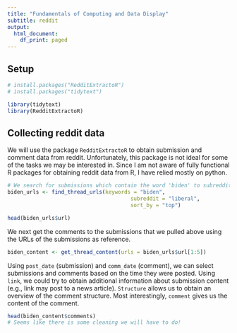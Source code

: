 ```yaml
---
title: "Fundamentals of Computing and Data Display"
subtitle: reddit
output:
  html_document:
    df_print: paged
---
```


## Setup

```r
# install.packages("RedditExtractoR")
# install.packages("tidytext")
```

```r
library(tidytext)
library(RedditExtractoR)
```

## Collecting reddit data

We will use the package `RedditExtractoR` to obtain submission and comment data from reddit. Unfortunately, this package is not ideal for some of the tasks we may be interested in. Since I am not aware of fully functional R packages for obtaining reddit data from R, I have relied mostly on python.

```r
# We search for submissions which contain the word 'biden' to subreddit 'liberal'. From the resulting df, we get the URLs pointing to each submission. 
biden_urls <- find_thread_urls(keywords = "biden",
                                       subreddit = "liberal",
                                       sort_by = "top")

head(biden_urls$url)
```

We next get the comments to the submissions that we pulled above using the URLs of the submissions as reference.
```r
biden_content <- get_thread_content(urls = biden_urls$url[1:5])
```
Using `post_date` (submission) and `comm_date` (comment), we can select submissions and comments based on the time they were posted. Using `link`, we could try to obtain additional information about submission content (e.g., link may post to a news article). `Structure` allows us to obtain an overview of the comment structure. Most interestingly, `comment` gives us the content of the comment.

```r
head(biden_content$comments)
# Seems like there is some cleaning we will have to do!
```
